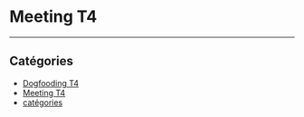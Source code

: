 # Meeting T4

<Backlinks />

<hr />

## Catégories

- [Dogfooding T4](/custom/df-t4)
- [Meeting T4](/custom/meeting-t4)
- [catégories](/custom/categories)
